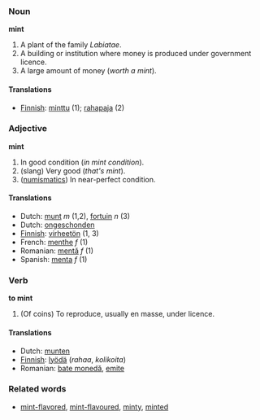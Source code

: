 ===Noun===
'''mint'''

# A plant of the family ''Labiatae''.
# A building or institution where money is produced under government licence.
# A large amount of money (''worth a mint'').

====Translations====

*[[Finnish]]: [[minttu]] (1); [[rahapaja]] (2)


===Adjective===

'''mint'''

# In good condition (''in mint condition'').
# (slang) Very good (''that's mint'').
# ([[numismatics]]) In near-perfect condition.


====Translations====
*Dutch: [[munt]] ''m'' (1,2), [[fortuin]] ''n'' (3)
*Dutch: [[ongeschonden]]
*[[Finnish]]: [[virheetön]] (1, 3)
*French: [[menthe]] ''f'' (1)
*Romanian: [[mentă]] ''f'' (1)
*Spanish: [[menta]] ''f'' (1)


===Verb===
'''to mint'''

# (Of coins) To reproduce, usually en masse, under licence.

====Translations====
*Dutch: [[munten]]
*[[Finnish]]: [[lyödä]] (''rahaa'', ''kolikoita'')
*Romanian: [[bate monedă]], [[emite]]


===Related words===

*[[mint-flavored]], [[mint-flavoured]], [[minty]], [[minted]]